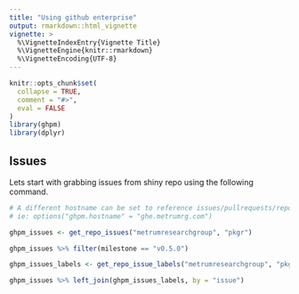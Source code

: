 ```yaml
---
title: "Using github enterprise"
output: rmarkdown::html_vignette
vignette: >
  %\VignetteIndexEntry{Vignette Title}
  %\VignetteEngine{knitr::rmarkdown}
  %\VignetteEncoding{UTF-8}
---
```


```r
knitr::opts_chunk$set(
  collapse = TRUE,
  comment = "#>",
  eval = FALSE
)
library(ghpm)
library(dplyr)
```


## Issues

Lets start with grabbing issues from shiny repo using the following command.
```r
# A different hostname can be set to reference issues/pullrequests/repos from enterprise github instances.
# ie: options("ghpm.hostname" = "ghe.metrumrg.com")

ghpm_issues <- get_repo_issues("metrumresearchgroup", "pkgr")
```

```r
ghpm_issues %>% filter(milestone == "v0.5.0")
```

```r
ghpm_issues_labels <- get_repo_issue_labels("metrumresearchgroup", "pkgr")
```

```r
ghpm_issues %>% left_join(ghpm_issues_labels, by = "issue")
```

